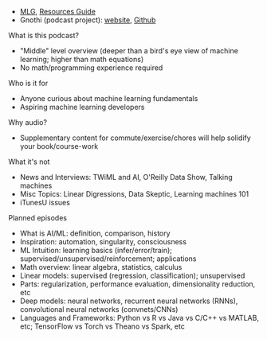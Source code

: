 

- [MLG](https://ocdevel.com/mlg), [Resources Guide](https://ocdevel.com/mlg/resources)
- Gnothi (podcast project): [website](https://gnothiai.com), [Github](https://github.com/ocdevel/gnothi)

What is this podcast? 
- "Middle" level overview (deeper than a bird's eye view of machine learning; higher than math equations)
- No math/programming experience required

Who is it for
- Anyone curious about machine learning fundamentals
- Aspiring machine learning developers

Why audio?
- Supplementary content for commute/exercise/chores will help solidify your book/course-work

What it's not
- News and Interviews: TWiML and AI, O'Reilly Data Show, Talking machines
- Misc Topics: Linear Digressions, Data Skeptic, Learning machines 101
- iTunesU issues

Planned episodes
- What is AI/ML: definition, comparison, history
- Inspiration: automation, singularity, consciousness
- ML Intuition: learning basics (infer/error/train); supervised/unsupervised/reinforcement; applications
- Math overview: linear algebra, statistics, calculus
- Linear models: supervised (regression, classification); unsupervised
- Parts: regularization, performance evaluation, dimensionality reduction, etc
- Deep models: neural networks, recurrent neural networks (RNNs), convolutional neural networks (convnets/CNNs)
- Languages and Frameworks: Python vs R vs Java vs C/C++ vs MATLAB, etc; TensorFlow vs Torch vs Theano vs Spark, etc